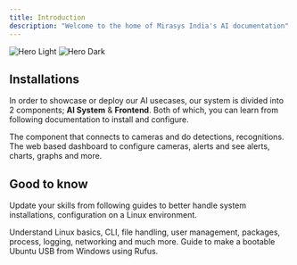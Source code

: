 ```yaml
---
title: Introduction
description: "Welcome to the home of Mirasys India's AI documentation"
---
```


<img
  className="block dark:hidden"
  src="/images/manuals-light.png"
  alt="Hero Light"
/>
<img
  className="hidden dark:block"
  src="/images/manuals-dark.png"
  alt="Hero Dark"
/>

## Installations

In order to showcase or deploy our AI usecases, our system is divided into 2 components; **AI System** & **Frontend**. Both of which, you can learn from following documentation to install and configure.

<CardGroup cols={2}>
  <Card
    title="AI System"
    icon="robot"
    href="/ai/installation"
  >
    The component that connects to cameras and do detections, recognitions.
  </Card>
  <Card
    title="Frontend"
    icon="code"
    href="/frontend/installation"
  >
    The web based dashboard to configure cameras, alerts and see alerts, charts, graphs and more. 
  </Card>
</CardGroup>

## Good to know

Update your skills from following guides to better handle system installations, configuration on a Linux environment.

<CardGroup cols={2}>
  <Card
    title="Linux Command Line"
    icon="rectangle-terminal"
    href="https://linuxjourney.com/"
  >
    Understand Linux basics, CLI, file handling, user management, packages, process, logging, networking and much more.
  </Card>
  <Card
    title="Make a Bootable USB"
    icon="ubuntu"
    href="https://ubuntu.com/tutorials/create-a-usb-stick-on-windows#1-overview"
  >
    Guide to make a bootable Ubuntu USB from Windows using Rufus.
  </Card>
</CardGroup>
